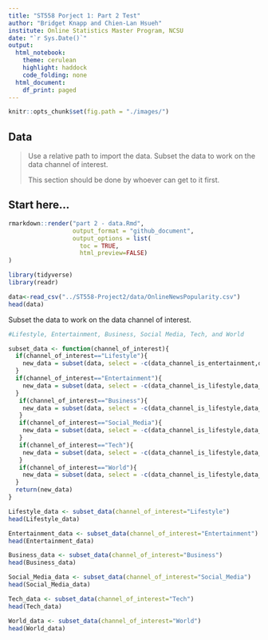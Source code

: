 ```yaml
---
title: "ST558 Porject 1: Part 2 Test"
author: "Bridget Knapp and Chien-Lan Hsueh"
institute: Online Statistics Master Program, NCSU
date: "`r Sys.Date()`"
output:
  html_notebook:
    theme: cerulean
    highlight: haddock
    code_folding: none
  html_document:
    df_print: paged
---
```


```r
knitr::opts_chunk$set(fig.path = "./images/")
```


## Data

> Use a relative path to import the data. Subset the data to work on the data channel of interest.
>
> This section should be done by whoever can get to it first.


## Start here...

```r
rmarkdown::render("part 2 - data.Rmd",
                  output_format = "github_document",
                  output_options = list(
                    toc = TRUE,
                    html_preview=FALSE) 
)

```

```r
library(tidyverse)
library(readr)

data<-read_csv("../ST558-Project2/data/OnlineNewsPopularity.csv")
head(data)
```

Subset the data to work on the data channel of interest.

```r
#Lifestyle, Entertainment, Business, Social Media, Tech, and World

subset_data <- function(channel_of_interest){
  if(channel_of_interest=="Lifestyle"){
    new_data = subset(data, select = -c(data_channel_is_entertainment,data_channel_is_bus,data_channel_is_socmed,data_channel_is_tech,data_channel_is_world) )
  }
  if(channel_of_interest=="Entertainment"){
    new_data = subset(data, select = -c(data_channel_is_lifestyle,data_channel_is_bus,data_channel_is_socmed,data_channel_is_tech,data_channel_is_world) )
  }
   if(channel_of_interest=="Business"){
    new_data = subset(data, select = -c(data_channel_is_lifestyle,data_channel_is_entertainment,data_channel_is_socmed,data_channel_is_tech,data_channel_is_world) )
   }
   if(channel_of_interest=="Social_Media"){
    new_data = subset(data, select = -c(data_channel_is_lifestyle,data_channel_is_entertainment,data_channel_is_bus,data_channel_is_tech,data_channel_is_world) )
   }
   if(channel_of_interest=="Tech"){
    new_data = subset(data, select = -c(data_channel_is_lifestyle,data_channel_is_entertainment,data_channel_is_bus,data_channel_is_socmed,data_channel_is_world) )
   }
   if(channel_of_interest=="World"){
    new_data = subset(data, select = -c(data_channel_is_lifestyle,data_channel_is_entertainment,data_channel_is_bus,data_channel_is_socmed,data_channel_is_tech) )
  }
  return(new_data)
}

Lifestyle_data <- subset_data(channel_of_interest="Lifestyle")
head(Lifestyle_data)

Entertainment_data <- subset_data(channel_of_interest="Entertainment")
head(Entertainment_data)

Business_data <- subset_data(channel_of_interest="Business")
head(Business_data)

Social_Media_data <- subset_data(channel_of_interest="Social_Media")
head(Social_Media_data)

Tech_data <- subset_data(channel_of_interest="Tech")
head(Tech_data)

World_data <- subset_data(channel_of_interest="World")
head(World_data)

```
